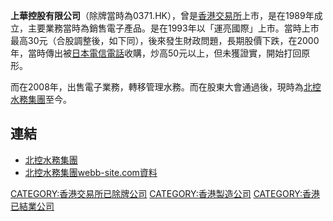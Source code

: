 '''上華控股有限公司'''（除牌當時為0371.HK），曾是[[香港交易所|香港交易所]]上市，是在1989年成立，主要業務當時為銷售電子產品。是在1993年以「運亮國際」上市。當時上市最高30元（合股調整後，如下同），後來發生財政問題，長期股價下跌，在2000年，當時傳出被[[日本電信電話|日本電信電話]]收購，炒高50元以上，但未獲證實，開始打回原形。

而在2008年，出售電子業務，轉移管理水務。而在股東大會通過後，現時為[[北控水務集團|北控水務集團]]至今。

==連結==
*[https://web.archive.org/web/20170618212124/http://www.bewg.com.hk/ 北控水務集團]
*[http://webb-site.com/dbpub/orgdata.asp?code=371 北控水務集團webb-site.com資料]{{Wayback|url=http://webb-site.com/dbpub/orgdata.asp?code=371 |date=20190219072124 }}

[[CATEGORY:香港交易所已除牌公司|CATEGORY:香港交易所已除牌公司]]
[[CATEGORY:香港製造公司|CATEGORY:香港製造公司]]
[[CATEGORY:香港已結業公司|CATEGORY:香港已結業公司]]